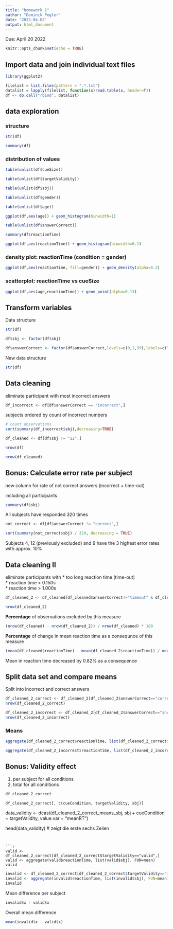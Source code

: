 ```yaml
---
title: "homework 1"
author: "Dominik Pegler"
date: '2022-04-02'
output: html_document
---
```


Due: April 20 2022

```r
knitr::opts_chunk$set(echo = TRUE)
```

## Import data and join individual text files

```r
library(ggplot2)

filelist = list.files(pattern = ".*.txt")
datalist = lapply(filelist, function(x)read.table(x, header=T)) 
df <- do.call("rbind", datalist)
```

## data exploration

### structure

```r
str(df)
```

```r
summary(df)
```

### distribution of values

```r
table(unlist(df$cueSize))
```

```r
table(unlist(df$targetValidity))
```

```r
table(unlist(df$sbj))
```

```r
table(unlist(df$gender))
```

```r
table(unlist(df$age))
```

```r
ggplot(df,aes(age)) + geom_histogram(binwidth=1)
```

```r
table(unlist(df$answerCorrect))
```

```r
summary(df$reactionTime)
```

```r
ggplot(df,aes(reactionTime)) + geom_histogram(binwidth=0.1)
```

### density plot: reactionTime (condition = gender)

```r
ggplot(df,aes(reactionTime, fill=gender)) + geom_density(alpha=0.2)
```

### scatterplot: reactionTime vs cueSize

```r
ggplot(df,aes(age,reactionTime)) + geom_point(alpha=0.13)
```

## Transform variables

Data structure

```r
str(df)
```

```r
df$sbj <- factor(df$sbj)
```

```r
df$answerCorrect <- factor(df$answerCorrect,levels=c(0,1,99),labels=c("incorrect","correct","timeout"))
```

New data structure

```r
str(df)
```

## Data cleaning

eliminate participant with most incorrect answers

```r
df_incorrect <- df[df$answerCorrect == "incorrect",]
```

subjects ordered by count of incorrect numbers

```r
# count observations
sort(summary(df_incorrect$sbj),decreasing=TRUE)
```

```r
df_cleaned <- df[df$sbj != "12",]
```

```r
nrow(df)
```

```r
nrow(df_cleaned)
```

## Bonus: Calculate error rate per subject

new column for rate of not correct answers (incorrect + time-out)

including all participants

```r
summary(df$sbj)
```

All subjects have responded 320 times

```r
not_correct <- df[df$answerCorrect != "correct",]

sort(summary(not_correct$sbj) / 320, decreasing = TRUE)
```

Subjects 4, 12 (previously excluded) and 9 have the 3 highest error rates with approx. 10%

## Data cleaning II

eliminate participants with
* too long reaction time (time-out)  
* reaction time < 0.150s  
* reaction time > 1.000s

```r
df_cleaned_2 <- df_cleaned[df_cleaned$answerCorrect!="timeout" & df_cleaned$reactionTime<=1 & df_cleaned$reactionTime >= 0.15,]

nrow(df_cleaned_2)
```

**Percentage** of observations excluded by this measure

```r
(nrow(df_cleaned) - nrow(df_cleaned_2)) / nrow(df_cleaned) * 100
```

**Percentage** of change in mean reaction time as a consequnce of this measure

```r
(mean(df_cleaned$reactionTime) - mean(df_cleaned_2$reactionTime)) / mean(df_cleaned$reactionTime) * 100
```

Mean in reaction time decreased by 0.82% as a consequence

## Split data set and compare means

Split into incorrect and correct answers

```r
df_cleaned_2_correct <- df_cleaned_2[df_cleaned_2$answerCorrect=="correct",]
nrow(df_cleaned_2_correct)
```

```r
df_cleaned_2_incorrect <- df_cleaned_2[df_cleaned_2$answerCorrect=="incorrect",]
nrow(df_cleaned_2_incorrect)
```

### Means

```r
aggregate(df_cleaned_2_correct$reactionTime, list(df_cleaned_2_correct$cueSize, df_cleaned_2_correct$targetValidity), FUN=mean) 
```

```r
aggregate(df_cleaned_2_incorrect$reactionTime, list(df_cleaned_2_incorrect$cueSize, df_cleaned_2_incorrect$targetValidity), FUN=mean) 
```

## Bonus: Validity effect

1) per subject for all conditions 
2) total for all conditions

```r
df_cleaned_2_correct
```


```r
df_cleaned_2_correct[, c(cueCondition, targetValidity, sbj)]
```


data_validity <- dcast(df_cleaned_2_correct_means_sbj, sbj + cueCondition ~ targetValidity, value.var = "meanRT")

head(data_validity) # zeigt die erste sechs Zeilen
```


```r
valid <- df_cleaned_2_correct[df_cleaned_2_correct$targetValidity=="valid",]
valid <- aggregate(valid$reactionTime, list(valid$sbj), FUN=mean) 
valid
```

```r
invalid <- df_cleaned_2_correct[df_cleaned_2_correct$targetValidity=="invalid",]
invalid <- aggregate(invalid$reactionTime, list(invalid$sbj), FUN=mean) 
invalid
```

Mean difference per subject

```r
invalid$x - valid$x
```

Overall mean difference

```r
mean(invalid$x - valid$x)
```

